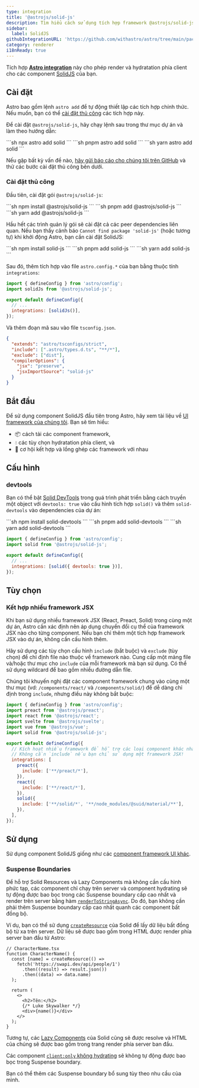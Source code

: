 ```yaml
---
type: integration
title: '@astrojs/solid-js'
description: Tìm hiểu cách sử dụng tích hợp framework @astrojs/solid-js để mở rộng hỗ trợ component trong dự án Astro của bạn.
sidebar:
  label: SolidJS
githubIntegrationURL: 'https://github.com/withastro/astro/tree/main/packages/integrations/solid/'
category: renderer
i18nReady: true
---
```


Tích hợp **[Astro integration][astro-integration]** này cho phép render và hydratation phía client cho các component [SolidJS](https://www.solidjs.com/) của bạn.

## Cài đặt

Astro bao gồm lệnh `astro add` để tự động thiết lập các tích hợp chính thức. Nếu muốn, bạn có thể [cài đặt thủ công](#manual-install) các tích hợp này.

Để cài đặt `@astrojs/solid-js`, hãy chạy lệnh sau trong thư mục dự án và làm theo hướng dẫn:

<PackageManagerTabs>
  <Fragment slot="npm">
  ```sh
  npx astro add solid
  ```
  </Fragment>
  <Fragment slot="pnpm">
  ```sh
  pnpm astro add solid
  ```
  </Fragment>
  <Fragment slot="yarn">
  ```sh
  yarn astro add solid
  ```
  </Fragment>
</PackageManagerTabs>

Nếu gặp bất kỳ vấn đề nào, [hãy gửi báo cáo cho chúng tôi trên GitHub](https://github.com/withastro/astro/issues) và thử các bước cài đặt thủ công bên dưới.

### Cài đặt thủ công

Đầu tiên, cài đặt gói `@astrojs/solid-js`:

<PackageManagerTabs>
  <Fragment slot="npm">
  ```sh
  npm install @astrojs/solid-js
  ```
  </Fragment>
  <Fragment slot="pnpm">
  ```sh
  pnpm add @astrojs/solid-js
  ```
  </Fragment>
  <Fragment slot="yarn">
  ```sh
  yarn add @astrojs/solid-js
  ```
  </Fragment>
</PackageManagerTabs>

Hầu hết các trình quản lý gói sẽ cài đặt cả các peer dependencies liên quan. Nếu bạn thấy cảnh báo `Cannot find package 'solid-js'` (hoặc tương tự) khi khởi động Astro, bạn cần cài đặt SolidJS:

<PackageManagerTabs>
  <Fragment slot="npm">
  ```sh
  npm install solid-js
  ```
  </Fragment>
  <Fragment slot="pnpm">
  ```sh
  pnpm add solid-js
  ```
  </Fragment>
  <Fragment slot="yarn">
  ```sh
  yarn add solid-js
  ```
  </Fragment>
</PackageManagerTabs>

Sau đó, thêm tích hợp vào file `astro.config.*` của bạn bằng thuộc tính `integrations`:

```js title="astro.config.mjs" ins={2} ins="solidJs()"
import { defineConfig } from 'astro/config';
import solidJs from '@astrojs/solid-js';

export default defineConfig({
  // ...
  integrations: [solidJs()],
});
```

Và thêm đoạn mã sau vào file `tsconfig.json`.

```json title="tsconfig.json" ins={5-8}
{
  "extends": "astro/tsconfigs/strict",
  "include": [".astro/types.d.ts", "**/*"],
  "exclude": ["dist"],
  "compilerOptions": {
    "jsx": "preserve",
    "jsxImportSource": "solid-js"
  }
}
```

## Bắt đầu

Để sử dụng component SolidJS đầu tiên trong Astro, hãy xem tài liệu về [UI framework của chúng tôi][astro-ui-frameworks]. Bạn sẽ tìm hiểu:

* 📦 cách tải các component framework,
* 💧 các tùy chọn hydratation phía client, và
* 🤝 cơ hội kết hợp và lồng ghép các framework với nhau

## Cấu hình

### devtools

<p><Since pkg="@astrojs/solid-js" v="4.2.0" /></p>

Bạn có thể bật [Solid DevTools](https://github.com/thetarnav/solid-devtools) trong quá trình phát triển bằng cách truyền một object với `devtools: true` vào cấu hình tích hợp `solid()` và thêm `solid-devtools` vào dependencies của dự án:

<PackageManagerTabs>
  <Fragment slot="npm">
  ```sh
  npm install solid-devtools
  ```
  </Fragment>
  <Fragment slot="pnpm">
  ```sh
  pnpm add solid-devtools
  ```
  </Fragment>
  <Fragment slot="yarn">
  ```sh
  yarn add solid-devtools
  ```
  </Fragment>
</PackageManagerTabs>

```js title="astro.config.mjs"
import { defineConfig } from 'astro/config';
import solid from '@astrojs/solid-js';

export default defineConfig({
  // ...
  integrations: [solid({ devtools: true })],
});
```

## Tùy chọn

### Kết hợp nhiều framework JSX

Khi bạn sử dụng nhiều framework JSX (React, Preact, Solid) trong cùng một dự án, Astro cần xác định nên áp dụng chuyển đổi cụ thể của framework JSX nào cho từng component. Nếu bạn chỉ thêm một tích hợp framework JSX vào dự án, không cần cấu hình thêm.

Hãy sử dụng các tùy chọn cấu hình `include` (bắt buộc) và `exclude` (tùy chọn) để chỉ định file nào thuộc về framework nào. Cung cấp một mảng file và/hoặc thư mục cho `include` của mỗi framework mà bạn sử dụng. Có thể sử dụng wildcard để bao gồm nhiều đường dẫn file.

Chúng tôi khuyến nghị đặt các component framework chung vào cùng một thư mục (vd: `/components/react/` và `/components/solid/`) để dễ dàng chỉ định trong `include`, nhưng điều này không bắt buộc:

```js title="astro.config.mjs"
import { defineConfig } from 'astro/config';
import preact from '@astrojs/preact';
import react from '@astrojs/react';
import svelte from '@astrojs/svelte';
import vue from '@astrojs/vue';
import solid from '@astrojs/solid-js';

export default defineConfig({
  // Kích hoạt nhiều framework để hỗ trợ các loại component khác nhau.
  // Không cần `include` nếu bạn chỉ sử dụng một framework JSX!
  integrations: [
    preact({
      include: ['**/preact/*'],
    }),
    react({
      include: ['**/react/*'],
    }),
    solid({
      include: ['**/solid/*', '**/node_modules/@suid/material/**'],
    }),
  ],
});
```

## Sử dụng

Sử dụng component SolidJS giống như các [component framework UI khác](/vi/guides/framework-components/).

### Suspense Boundaries

Để hỗ trợ Solid Resources và Lazy Components mà không cần cấu hình phức tạp, các component chỉ chạy trên server và component hydrating sẽ tự động được bao bọc trong các Suspense boundary cấp cao nhất và render trên server bằng hàm [`renderToStringAsync`][solid-render-to-string-async]. Do đó, bạn không cần phải thêm Suspense boundary cấp cao nhất quanh các component bất đồng bộ.

Ví dụ, bạn có thể sử dụng [`createResource`][solid-create-resource] của Solid để lấy dữ liệu bất đồng bộ từ xa trên server. Dữ liệu sẽ được bao gồm trong HTML được render phía server ban đầu từ Astro:

```tsx
// CharacterName.tsx
function CharacterName() {
  const [name] = createResource(() =>
    fetch('https://swapi.dev/api/people/1')
      .then((result) => result.json())
      .then((data) => data.name)
  );

  return (
    <>
      <h2>Tên:</h2>
      {/* Luke Skywalker */}
      <div>{name()}</div>
    </>
  );
}
```

Tương tự, các [Lazy Components][solid-lazy-components] của Solid cũng sẽ được resolve và HTML của chúng sẽ được bao gồm trong trang render phía server ban đầu.

Các component [`client:only` không hydrating][astro-client-only] sẽ không tự động được bao bọc trong Suspense boundary.

Bạn có thể thêm các Suspense boundary bổ sung tùy theo nhu cầu của mình.

[astro-integration]: /vi/guides/integrations-guide/

[astro-ui-frameworks]: /vi/guides/framework-components/#using-framework-components

[astro-client-only]: /vi/reference/directives-reference/#clientonly

[solid-render-to-string-async]: https://www.solidjs.com/docs/latest/api#rendertostringasync

[solid-create-resource]: https://www.solidjs.com/docs/latest/api#createresource

[solid-lazy-components]: https://www.solidjs.com/docs/latest/api#lazy